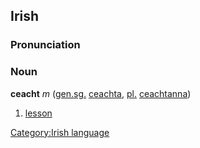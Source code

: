 ==Irish==
===Pronunciation===
{{IPA|[k&#690;axt]}}
===Noun===
'''ceacht''' ''m'' ([[genitive|gen.]][[singular|sg.]] [[ceachta]], [[plural|pl.]] [[ceachtanna]])
#[[lesson]]

[[Category:Irish language]]